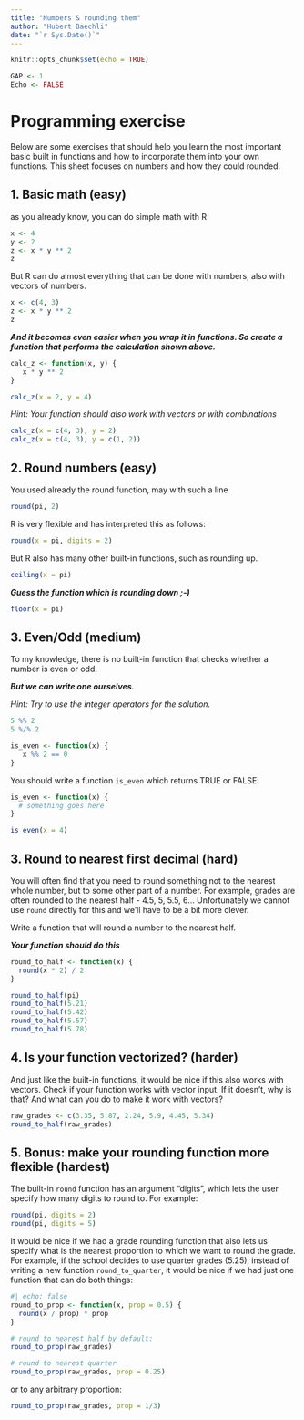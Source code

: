 ---
title: "Numbers & rounding them"
author: "Hubert Baechli"
date: "`r Sys.Date()`"
---

```{r setup, include=FALSE}
knitr::opts_chunk$set(echo = TRUE)
```

```{r, echo = FALSE}
GAP <- 1
Echo <- FALSE
```

# Programming exercise

Below are some exercises that should help you learn the most important basic built in functions and how to incorporate them into your own functions. This sheet focuses on numbers and how they could rounded.

## 1. Basic math (easy)

as you already know, you can do simple math with R

```{r}
x <- 4
y <- 2
z <- x * y ** 2
z
```

But R can do almost everything that can be done with numbers, also with vectors of numbers.

```{r}
x <- c(4, 3)
z <- x * y ** 2
z
```

***And it becomes even easier when you wrap it in functions. So create a function that performs the calculation shown above.***

```{r, echo = FALSE}
calc_z <- function(x, y) {
   x * y ** 2
}
```

```{r}
calc_z(x = 2, y = 4)
```

*Hint: Your function should also work with vectors or with combinations*

```{r}
calc_z(x = c(4, 3), y = 2)
calc_z(x = c(4, 3), y = c(1, 2))
```

## 2. Round numbers (easy)

You used already the round function, may with such a line

```{r}
round(pi, 2)
```

R is very flexible and has interpreted this as follows:

```{r}
round(x = pi, digits = 2)
```

But R also has many other built-in functions, such as rounding up.

```{r}
ceiling(x = pi)
```

***Guess the function which is rounding down ;-)***

```{r, echo = FALSE}
floor(x = pi)
```

## 3. Even/Odd (medium)

To my knowledge, there is no built-in function that checks whether a number is even or odd.

***But we can write one ourselves.***

*Hint: Try to use the integer operators for the solution.*

```{r}
5 %% 2
5 %/% 2
```

```{r, echo = FALSE}
is_even <- function(x) {
   x %% 2 == 0
}
```

You should write a function `is_even` which returns TRUE or FALSE:

```r
is_even <- function(x) {
  # something goes here
}
```

```{r}
is_even(x = 4)
```

## 3. Round to nearest first decimal (hard)

You will often find that you need to round something not to the nearest whole number, but to some other part of a number. For example, grades are often rounded to the nearest half - 4.5, 5, 5.5, 6... Unfortunately we cannot use `round` directly for this and we'll have to be a bit more clever.

Write a function that will round a number to the nearest half.

***Your function should do this***

```{r, echo = FALSE}
round_to_half <- function(x) {
  round(x * 2) / 2
}
```

```{r}
round_to_half(pi)
round_to_half(5.21)
round_to_half(5.42)
round_to_half(5.57)
round_to_half(5.78)
```

## 4. Is your function vectorized? (harder)

And just like the built-in functions, it would be nice if this also works with vectors. Check if your function works with vector input. If it doesn't, why is that? And what can you do to make it work with vectors?

```{r}
raw_grades <- c(3.35, 5.87, 2.24, 5.9, 4.45, 5.34)
round_to_half(raw_grades)
```

## 5. Bonus: make your rounding function more flexible (hardest)

The built-in `round` function has an argument "digits", which lets the user specify how many digits to round to. For example:

```{r}
round(pi, digits = 2)
round(pi, digits = 5)
```

It would be nice if we had a grade rounding function that also lets us specify what is the nearest proportion to which we want to round the grade. For example, if the school decides to use quarter grades (5.25), instead of writing a new function `round_to_quarter`, it would be nice if we had just one function that can do both things:

```{r}
#| echo: false
round_to_prop <- function(x, prop = 0.5) {
  round(x / prop) * prop
}
```


```{r}
# round to nearest half by default:
round_to_prop(raw_grades)
```

```{r}
# round to nearest quarter
round_to_prop(raw_grades, prop = 0.25)
```

or to any arbitrary proportion:

```{r}
round_to_prop(raw_grades, prop = 1/3)
```
